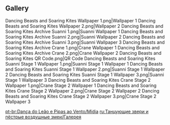 {{CustomTabs
|rootpage = Dancing Beasts and Soaring Kites
|tab1 = Event
|tab2 = Story
|tab3 = Gallery
|tab4 = Emoji
}}
==Gallery==
<gallery>
Dancing Beasts and Soaring Kites Wallpaper 1.png|Wallpaper 1
Dancing Beasts and Soaring Kites Wallpaper 2.png|Wallpaper 2
Dancing Beasts and Soaring Kites Archive Suanni 1.png|Suanni Wallpaper 1
Dancing Beasts and Soaring Kites Archive Suanni 2.png|Suanni Wallpaper 2
Dancing Beasts and Soaring Kites Archive Suanni 3.png|Suanni Wallpaper 3
Dancing Beasts and Soaring Kites Archive Crane 1.png|Crane Wallpaper 1
Dancing Beasts and Soaring Kites Archive Crane 2.png|Crane Wallpaper 2
Dancing Beasts and Soaring Kites QR Code.png|QR Code
Dancing Beasts and Soaring Kites Suanni Stage 1 Wallpaper 1.png|Suanni Stage 1 Wallpaper 1
Dancing Beasts and Soaring Kites Suanni Stage 1 Wallpaper 2.png|Suanni Stage 1 Wallpaper 2
Dancing Beasts and Soaring Kites Suanni Stage 1 Wallpaper 3.png|Suanni Stage 1 Wallpaper 3
Dancing Beasts and Soaring Kites Crane Stage 2 Wallpaper 1.png|Crane Stage 2 Wallpaper 1
Dancing Beasts and Soaring Kites Crane Stage 2 Wallpaper 2.png|Crane Stage 2 Wallpaper 2
Dancing Beasts and Soaring Kites Crane Stage 2 Wallpaper 3.png|Crane Stage 2 Wallpaper 3
</gallery>

[[pt-br:Dança do Leão e Pipas ao Vento/Mídia]]
[[ru:Танцующие звери и пёстрые воздушные змеи/Галерея]]
